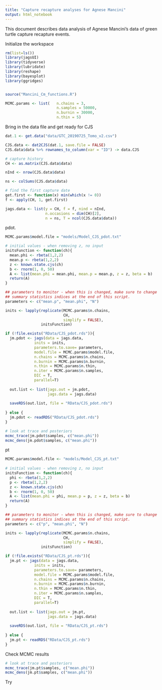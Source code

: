 ```yaml
---
title: "Capture recapture analyses for Agnese Mancini"
output: html_notebook
---
```


This document describes data analysis of Agnese Mancini's data of green turtle capture recapture events. 


Initialize the workspace
```r
rm(list=ls())
library(jagsUI)
library(tidyverse)
library(lubridate)
library(reshape)
library(bayesplot)
library(ggridges)


source("Mancini_Cm_functions.R")

MCMC.params <- list(   n.chains = 3,
                       n.samples = 50000,
                       n.burnin = 30000,
                       n.thin = 5)

```

Bring in the data file and get ready for CJS

```r
dat.1 <- get.data("data/GTC_20190725_Tomo_v2.csv")

CJS.data <- dat2CJS(dat.1, save.file = FALSE)
CJS.data$data %>% rownames_to_column(var = "ID") -> data.CJS

# capture history
CH <- as.matrix(CJS.data$data)

nInd <- nrow(CJS.data$data)

ns <- colSums(CJS.data$data)

# find the first capture date
get.first <- function(x) min(which(x != 0))
f <- apply(CH, 1, get.first)

jags.data <- list(y = CH, f = f, nind = nInd, 
                  n.occasions = dim(CH)[2],
                  n = ns, T = ncol(CJS.data$data))

```

pdot.

```r
MCMC.params$model.file = "models/Model_CJS_pdot.txt"

# initial values - when removing z, no input
initsFunction <- function(ch){
  mean.phi <- rbeta(1,2,2)
  mean.p <- rbeta(1,2,2)
  z <- known.state.cjs(ch)
  b <- rnorm(1, 0, 50)
  A <- list(mean.phi = mean.phi, mean.p = mean.p, z = z, beta = b)
  return(A)
}

## parameters to monitor - when this is changed, make sure to change
## summary statistics indices at the end of this script. 
parameters <- c("mean.p", "mean.phi", "N")

inits <- lapply(replicate(MCMC.params$n.chains, 
                          CH, 
                          simplify = FALSE), 
                initsFunction)

if (!file.exists("RData/CJS_pdot.rds")){
  jm.pdot <- jags(data = jags.data,
             inits = inits,
             parameters.to.save= parameters,
             model.file = MCMC.params$model.file,
             n.chains = MCMC.params$n.chains,
             n.burnin = MCMC.params$n.burnin,
             n.thin = MCMC.params$n.thin,
             n.iter = MCMC.params$n.samples,
             DIC = T, 
             parallel=T)
  
  out.list <- list(jags.out = jm.pdot,
                   jags.data = jags.data)
  
  saveRDS(out.list, file = "RData/CJS_pdot.rds")
  
} else {
  jm.pdot <- readRDS("RData/CJS_pdot.rds")
}


```

```r
# look at trace and posteriors
mcmc_trace(jm.pdot$samples, c("mean.phi"))
mcmc_dens(jm.pdot$samples, c("mean.phi"))
```


pt

```r

MCMC.params$model.file <- "models/Model_CJS_pt.txt"
                    
# initial values - when removing z, no input
initsFunction <- function(ch){
  phi <- rbeta(1,2,2)
  p <- rbeta(1,2,2)
  z <- known.state.cjs(ch)
  b <- rnorm(1, 0, 50)
  A <- list(mean.phi = phi, mean.p = p, z = z, beta = b)
  return(A)
}

## parameters to monitor - when this is changed, make sure to change
## summary statistics indices at the end of this script. 
parameters <- c("p", "mean.phi", "N")

inits <- lapply(replicate(MCMC.params$n.chains, 
                          CH, 
                          simplify = FALSE), 
                initsFunction)

if (!file.exists("RData/CJS_pt.rds")){
  jm.pt <- jags(data = jags.data,
             inits = inits,
             parameters.to.save= parameters,
             model.file = MCMC.params$model.file,
             n.chains = MCMC.params$n.chains,
             n.burnin = MCMC.params$n.burnin,
             n.thin = MCMC.params$n.thin,
             n.iter = MCMC.params$n.samples,
             DIC = T, 
             parallel=T)
  
  out.list <- list(jags.out = jm.pt,
                   jags.data = jags.data)
  
  saveRDS(out.list, file = "RData/CJS_pt.rds")
  
} else {
  jm.pt <- readRDS("RData/CJS_pt.rds")
}

```

Check MCMC results
```r
# look at trace and posteriors
mcmc_trace(jm.pt$samples, c("mean.phi"))
mcmc_dens(jm.pt$samples, c("mean.phi"))
```


Try 
